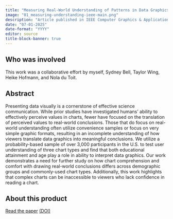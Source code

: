 ```yaml
---
title: "Measuring Real-World Understanding of Patterns in Data Graphics"
image: "01_measuring-understanding-ieee-main.png"
description: "Article published in IEEE Computer Graphics & Applications"
date: "07-01-2025"
date-format: "YYYY"
editor: source
title-block-banner: true
---
```


## Who was involved

This work was a collaborative effort by myself, Sydney Bell, Taylor Wing, Heike Hofmann, and Nola du Toit. 

## Abstract

Presenting data visually is a cornerstone of effective science communication. While prior studies have investigated humans' ability to effectively perceive values in charts, fewer have focused on the translation of perceived values to real-world conclusions. Those that do focus on real-world understanding often utilize convenience samples or focus on very simple graphic formats, resulting in an incomplete understanding of how viewers translate data graphics into meaningful conclusions. We utilize a probability-based sample of over 3,000 participants in the U.S. to test user understanding of three chart types and find that both educational attainment and age play a role in ability to interpret data graphics. Our work demonstrates a need for further study on how chart comprehension and comfort with drawing real-world conclusions differs across demographic groups and commonly-used chart types. Additionally, this work highlights that complex charts can be inaccessible to viewers who lack confidence in reading a chart.

## About this product

[Read the paper](https://ieeexplore.ieee.org/document/10980266){target="_blank"} [(DOI)](https://doi.org/10.1109/MCG.2025.3565834){target="_blank"}

